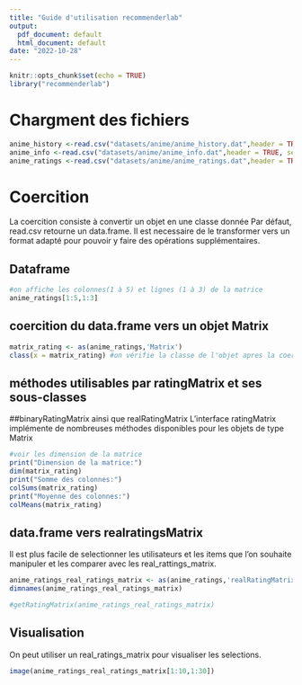 ```yaml
---
title: "Guide d'utilisation recommenderlab"
output:
  pdf_document: default
  html_document: default
date: "2022-10-28"
---
```


```r
knitr::opts_chunk$set(echo = TRUE)
library("recommenderlab")
```

# Chargment des fichiers 
```r
anime_history <-read.csv("datasets/anime/anime_history.dat",header = TRUE, sep = "\t")
anime_info <-read.csv("datasets/anime/anime_info.dat",header = TRUE, sep = "\t")
anime_ratings <-read.csv("datasets/anime/anime_ratings.dat",header = TRUE, sep = "\t")
```

# Coercition
La coercition consiste à convertir un objet en une classe donnée
Par défaut, read.csv retourne un data.frame. Il est necessaire de le transformer
vers un format adapté pour pouvoir y faire des opérations supplémentaires.

## Dataframe 

```r
#on affiche les colonnes(1 à 5) et lignes (1 à 3) de la matrice
anime_ratings[1:5,1:3]
```
## coercition du data.frame vers un objet Matrix
```r
matrix_rating <- as(anime_ratings,'Matrix')
class(x = matrix_rating) #on vérifie la classe de l'objet apres la coercition
```

## méthodes utilisables par ratingMatrix et ses sous-classes 
##binaryRatingMatrix ainsi que realRatingMatrix
L'interface ratingMatrix implémente de nombreuses méthodes 
disponibles pour les objets de type Matrix
```r
#voir les dimension de la matrice
print("Dimension de la matrice:")
dim(matrix_rating)
print("Somme des colonnes:")
colSums(matrix_rating)
print("Moyenne des colonnes:")
colMeans(matrix_rating)
```

## data.frame vers realratingsMatrix
Il est plus facile de selectionner les utilisateurs et les items que l'on souhaite 
manipuler et les comparer avec les real_rattings_matrix.
```r
anime_ratings_real_ratings_matrix <- as(anime_ratings,'realRatingMatrix')
dimnames(anime_ratings_real_ratings_matrix)
```


```r
#getRatingMatrix(anime_ratings_real_ratings_matrix)
```

## Visualisation
On peut utiliser un real_ratings_matrix pour visualiser les selections.
```r
image(anime_ratings_real_ratings_matrix[1:10,1:30])
```